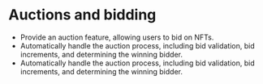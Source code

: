 # Auctions and bidding

- Provide an auction feature, allowing users to bid on NFTs.
- Automatically handle the auction process, including bid validation, bid increments, and determining the winning bidder.
- Automatically handle the auction process, including bid validation, bid increments, and determining the winning bidder.